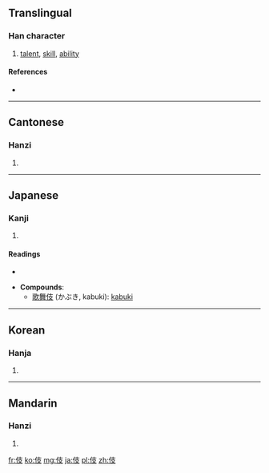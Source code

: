 ==Translingual==

===Han character===
{{Han char|rn=9|rad=人|as=04|sn=6|four=2424<sub>7</sub>|canj=人十水 (OJE)}}

# [[talent]], [[skill]], [[ability]]

====References====
* {{Han ref|kx=0095.210|dkj=00436|dj=0202.050|hdz=10119.020|uh=4F0E|ud=20238|bh=C9AB|bd=51627}}

----

==Cantonese==

===Hanzi===
{{yue-hanzi|jyut=|y=gei6}}

# {{defn|lang=yue|sort=人04}}

----

==Japanese==

===Kanji===
{{ja-kanji|grade=|rs=人04}}

# {{defn|lang=ja|sort=人04}}

====Readings====
* {{ja-readings|on=[[き]] (ki), [[ぎ]] (gi)|kun=[[わざ]] (waza)}}

* '''Compounds''':
** [[歌舞伎]] (かぶき, kabuki): [[kabuki]]

----

==Korean==

===Hanja===
{{ko-hanja|hangeul=[[기]]|rv=gi|mr=ki}}

# {{defn|lang=ko|sort=人04}}

----

==Mandarin==

===Hanzi===
{{cmn-hanzi|pin=[[jì]] ([[ji4]])|wg=chi<sup>4</sup>}}

# {{defn|lang=cmn|sort=人04}}

[[fr:伎]]
[[ko:伎]]
[[mg:伎]]
[[ja:伎]]
[[pl:伎]]
[[zh:伎]]